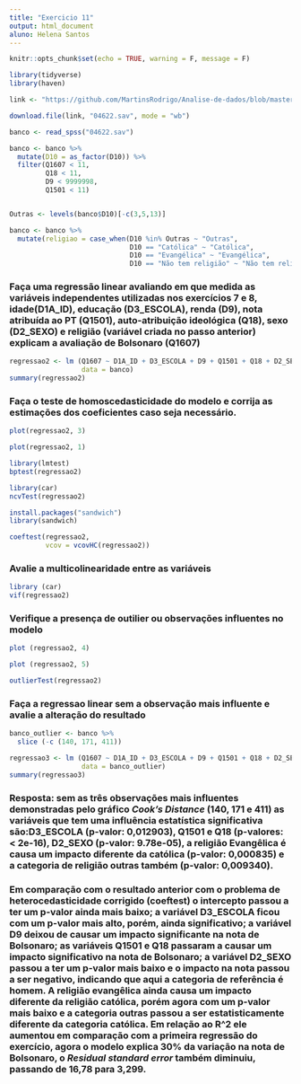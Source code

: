 ---
title: "Exercicio 11"
output: html_document
aluno: Helena Santos
---

```{r setup, include=FALSE}
knitr::opts_chunk$set(echo = TRUE, warning = F, message = F)
```


```{r}
library(tidyverse)
library(haven)

link <- "https://github.com/MartinsRodrigo/Analise-de-dados/blob/master/04622.sav?raw=true"

download.file(link, "04622.sav", mode = "wb")

banco <- read_spss("04622.sav") 

banco <- banco %>%
  mutate(D10 = as_factor(D10)) %>%
  filter(Q1607 < 11, 
         Q18 < 11,
         D9 < 9999998,
         Q1501 < 11)


Outras <- levels(banco$D10)[-c(3,5,13)]

banco <- banco %>%
  mutate(religiao = case_when(D10 %in% Outras ~ "Outras",
                              D10 == "Católica" ~ "Católica",
                              D10 == "Evangélica" ~ "Evangélica",
                              D10 == "Não tem religião" ~ "Não tem religião"))

```

### Faça uma regressão linear avaliando em que medida as variáveis independentes utilizadas nos exercícios 7 e 8, idade(D1A_ID), educação (D3_ESCOLA), renda (D9), nota atribuída ao PT (Q1501), auto-atribuição ideológica (Q18), sexo (D2_SEXO) e religião (variável criada no passo anterior) explicam a avaliação de Bolsonaro (Q1607)

```{r}

regressao2 <- lm (Q1607 ~ D1A_ID + D3_ESCOLA + D9 + Q1501 + Q18 + D2_SEXO + religiao, 
                  data = banco)
summary(regressao2)

```

### Faça o teste de homoscedasticidade do modelo e corrija as estimações dos coeficientes caso seja necessário.

```{r}

plot(regressao2, 3)

plot(regressao2, 1)

library(lmtest)
bptest(regressao2)

library(car)
ncvTest(regressao2) 

install.packages("sandwich")
library(sandwich)

coeftest(regressao2, 
         vcov = vcovHC(regressao2))

```

### Avalie a multicolinearidade entre as variáveis

```{r}

library (car)
vif(regressao2)


```

### Verifique a presença de outilier ou observações influentes no modelo

```{r}

plot (regressao2, 4)

plot (regressao2, 5)

outlierTest(regressao2)

```

### Faça a regressao linear sem a observação mais influente e avalie a alteração do resultado

```{r}
banco_outlier <- banco %>%
  slice (-c (140, 171, 411))

regressao3 <- lm (Q1607 ~ D1A_ID + D3_ESCOLA + D9 + Q1501 + Q18 + D2_SEXO + religiao, 
                  data = banco_outlier)
summary(regressao3)

```

### Resposta: sem as três observações mais influentes demonstradas pelo gráfico *Cook's Distance* (140, 171 e 411) as variáveis que tem uma influência estatística significativa são:D3_ESCOLA (p-valor: 0,012903), Q1501 e Q18 (p-valores: < 2e-16), D2_SEXO (p-valor: 9.78e-05), a religião Evangêlica é causa um impacto diferente da católica (p-valor: 0,000835) e a categoria de religião outras também (p-valor: 0,009340). 
### Em comparação com o resultado anterior com o problema de heterocedasticidade corrigido (coeftest) o intercepto passou a ter um p-valor ainda mais baixo; a variável D3_ESCOLA ficou com um p-valor mais alto, porém, ainda significativo; a variável D9 deixou de causar um impacto significante na nota de Bolsonaro; as variáveis Q1501 e Q18 passaram a causar um impacto significativo na nota de Bolsonaro; a variável D2_SEXO passou a ter um p-valor mais baixo e o impacto na nota passou a ser negativo, indicando que aqui a categoria de referência é homem. A religião evangêlica ainda causa um impacto diferente da religião católica, porém agora com um p-valor mais baixo e a categoria outras passou a ser estatisticamente diferente da categoria católica. Em relação ao R^2 ele aumentou em comparação com a primeira regressão do exercício, agora o modelo explica 30% da variação na nota de Bolsonaro, o *Residual standard error* também diminuiu, passando de 16,78 para 3,299. 

